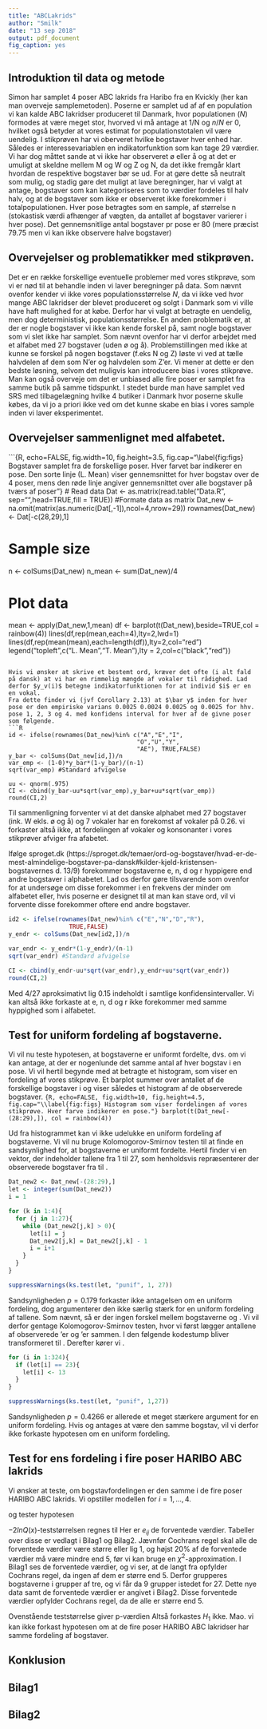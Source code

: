 ```yaml
---
title: "ABCLakrids"
author: "Smilk"
date: "13 sep 2018"
output: pdf_document
fig_caption: yes
---
```

## Introduktion til data og metode
Simon har samplet 4 poser ABC lakrids fra Haribo fra en Kvickly (her kan man overveje samplemetoden).
Poserne er samplet ud af af en population vi kan kalde ABC lakridser produceret til Danmark, hvor populationen ($N$) formodes at være meget stor, hvorved vi må antage at 1/N og $n/N$ er $0$, hvilket også betyder at vores estimat for populationstotalen vil være uendelig. 
I stikprøven har vi oberveret hvilke bogstaver hver enhed har. Således er interessevariablen en indikatorfunktion som kan tage 29 værdier.
Vi har dog måttet sande at vi ikke har observeret ø eller å og at det er umuligt at skeldne mellem M og W og Z og N, da det ikke fremgår klart hvordan de respektive bogstaver bør se ud. 
For at gøre dette så neutralt som mulig, og stadig gøre det muligt at lave beregninger, har vi valgt at antage, bogstaver som kan kategoriseres som to værdier fordeles til halv halv, og at de bogstaver som ikke er observeret ikke forekommer i totalpopulationen. 
Hver pose betragtes som en sample, af størrelse n (stokastisk værdi afhænger af vægten, da antallet af bogstaver varierer i hver pose). Det gennemsnitlige antal bogstaver pr pose er 80 (mere præcist $79.75$ men vi kan ikke observere halve bogstaver) 

## Overvejelser og problematikker med stikprøven.
Det er en række forskellige eventuelle problemer med vores stikprøve, som vi er nød til at behandle inden vi laver beregninger på data. Som nævnt ovenfor kender vi ikke vores populationsstørrelse $N$, da vi ikke ved hvor mange ABC lakridser der blevet produceret og solgt i Danmark som vi ville have haft mulighed for at købe. Derfor har vi valgt at betragte en uendelig, men dog deterministisk, populationsstørrelse. 
En anden problematik er, at der er nogle bogstaver vi ikke kan kende forskel på, samt nogle bogstaver som vi slet ikke har samplet. Som nævnt ovenfor har vi derfor arbejdet med et alfabet med 27 bogstaver (uden ø og å). Problemstillingen med ikke at kunne se forskel på nogen bogstaver (f.eks N og Z) løste vi ved at tælle halvdelen af dem som N'er og halvdelen som Z'er. Vi mener at dette er den bedste løsning, selvom det muligvis kan introducere bias i vores stikprøve. 
Man kan også overveje om det er unbiased alle fire poser er samplet fra samme butik på samme tidspunkt. I stedet burde man have samplet ved SRS med tilbagelægning hvilke 4 butiker i Danmark hvor poserne skulle købes, da vi jo a priori ikke ved om det kunne skabe en bias i vores sample inden vi laver eksperimentet. 

## Overvejelser sammenlignet med alfabetet.
```{R, echo=FALSE, fig.width=10, fig.height=3.5, fig.cap="\\label{fig:figs} Bogstaver samplet fra de forskellige poser. Hver farvet bar indikerer en pose. Den sorte linje (L. Mean) viser gennemsnittet for hver bogstav over de 4 poser, mens den røde linje angiver gennemsnittet over alle bogstaver på tværs af poser"}
# Read data
Dat <- as.matrix(read.table("Data.R", sep="",head=TRUE,fill = TRUE))
#Formate data as matrix
Dat_new <- na.omit(matrix(as.numeric(Dat[,-1]),ncol=4,nrow=29))
rownames(Dat_new) <- Dat[-c(28,29),1]

# Sample size
n <- colSums(Dat_new)
n_mean <- sum(Dat_new)/4

# Plot data
mean <- apply(Dat_new,1,mean)
df <- barplot(t(Dat_new),beside=TRUE,col = rainbow(4))
lines(df,rep(mean,each=4),lty=2,lwd=1)
lines(df,rep(mean(mean),each=length(df)),lty=2,col="red")
legend("topleft",c("L. Mean","T. Mean"),lty = 2,col=c("black","red"))
```

Hvis vi ønsker at skrive et bestemt ord, kræver det ofte (i alt fald på dansk) at vi har en rimmelig mængde af vokaler til rådighed. Lad derfor $y_v(i)$ betegne indikatorfunktionen for at individ $i$ er en en vokal.
Fra dette finder vi (jvf Corollary 2.13) at $\bar y$ inden for hver pose er den empiriske varians 0.0025 0.0024 0.0025 og 0.0025 for hhv. pose 1, 2, 3 og 4. med konfidens interval for hver af de givne poser som følgende.
```R
id <- ifelse(rownames(Dat_new)%in% c("A","E","I",
                                    "O","U","Y",
                                    "AE"), TRUE,FALSE)
y_bar <- colSums(Dat_new[id,])/n
var_emp <- (1-0)*y_bar*(1-y_bar)/(n-1)
sqrt(var_emp) #Standard afvigelse

uu <- qnorm(.975)
CI <- cbind(y_bar-uu*sqrt(var_emp),y_bar+uu*sqrt(var_emp))
round(CI,2)
```


Til sammenligning forventer vi at det danske alphabet med 27 bogstaver (ink. W ekls. ø og å) og 7 vokaler har en forekomst af vokaler på 0.26. vi forkaster altså ikke, at fordelingen af vokaler og konsonanter i vores stikprøver afviger fra afabetet.


Ifølge sproget.dk (https://sproget.dk/temaer/ord-og-bogstaver/hvad-er-de-mest-almindelige-bogstaver-pa-dansk#kilder-kjeld-kristensen-bogstavernes d. 13/9) forekommer bogstaverne e, n, d og r hyppigere end andre bogstaver i alphabetet. 
Lad os derfor gøre tilsvarende som ovenfor for at undersøge om disse forekommer i en frekvens der minder om alfabetet eller, hvis poserne er designet til at man kan stave ord, vil vi forvente disse forekommer oftere end andre bogstaver. 
```R
id2 <- ifelse(rownames(Dat_new)%in% c("E","N","D","R"), 
                 TRUE,FALSE)
y_endr <- colSums(Dat_new[id2,])/n

var_endr <- y_endr*(1-y_endr)/(n-1)
sqrt(var_endr) #Standard afvigelse

CI <- cbind(y_endr-uu*sqrt(var_endr),y_endr+uu*sqrt(var_endr))
round(CI,2)
```

Med 4/27 aproksimativt lig 0.15 indeholdt i samtlige konfidensintervaller. Vi kan altså ikke forkaste at e, n, d og r ikke forekommer med samme hyppighed som i alfabetet. 

## Test for uniform fordeling af bogstaverne.
Vi vil nu teste hypotesen, at bogstaverne er uniformt fordelte, dvs. om vi kan antage, at der er nogenlunde det samme antal af hver bogstav i en pose. Vi vil hertil begynde med at betragte et histogram, som viser en fordeling af vores stikprøve. Et barplot summer over antallet af de forskellige bogstaver i \texttt{Dat\_new} og viser således et histogram af de observerede bogstaver.
```{R, echo=FALSE, fig.width=10, fig.height=4.5, fig.cap="\\label{fig:figs} Histogram som viser fordelingen af vores stikprøve. Hver farve indikerer en pose."}
barplot(t(Dat_new[-(28:29),]), col = rainbow(4))
```

Ud fra histogrammet kan vi ikke udelukke en uniform fordeling af bogstaverne. Vi vil nu bruge Kolomogorov-Smirnov testen til at finde en sandsynlighed for, at bogstaverne er uniformt fordelte. Hertil finder vi en vektor, der indeholder tallene fra 1 til 27, som henholdsvis repræsenterer der observerede bogstaver fra \texttt{A} til \texttt{Æ}.
```R
Dat_new2 <- Dat_new[-(28:29),]
let <- integer(sum(Dat_new2))
i = 1

for (k in 1:4){
  for (j in 1:27){
    while (Dat_new2[j,k] > 0){
      let[i] = j
      Dat_new2[j,k] = Dat_new2[j,k] - 1
      i = i+1
    }
  }
}

suppressWarnings(ks.test(let, "punif", 1, 27))
```
Sandsynligheden $p = 0.179$ forkaster ikke antagelsen om en uniform fordeling, dog argumenterer den ikke særlig stærk for en uniform fordeling af tallene.\newline
Som nævnt, så er der ingen forskel mellem bogstaverne \texttt{M} og \texttt{W}. Vi vil derfor gentage Kolomogorov-Smirnov testen, hvor vi først lægger antallene af observerede \texttt{M}'er og \texttt{W}'er sammen. I den følgende kodestump bliver \texttt{W} transformeret til \texttt{M}. Derefter kører vi \texttt{ks.test}.
```R
for (i in 1:324){
  if (let[i] == 23){
    let[i] <- 13
  }
}

suppressWarnings(ks.test(let, "punif", 1,27))
```
Sandsynligheden $p = 0.4266$ er allerede et meget stærkere argument for en uniform fordeling. Hvis \texttt{M} og \texttt{W} antages at være den samme bogstav, vil vi derfor ikke forkaste hypotesen om en uniform fordeling.

## Test for ens fordeling i fire poser HARIBO ABC lakrids
Vi ønsker at teste, om bogstavfordelingen er den samme i de fire poser HARIBO ABC lakrids. Vi opstiller modellen
\begin{equation*}
M_0:X_i=(X_{i1},\ldots,X_{ij},\ldots,X_{i27}) \thicksim m(n_i,\pi)=m(n_i,(\pi_1,\ldots,\pi_{27})),
\end{equation*}
for $i=1,\ldots,4$.

og tester hypotesen
\begin{equation*}
H_1:\pi_1=\dots=\pi_4.
\end{equation*}

$-2lnQ(x)$-teststørrelsen regnes til 
\begin{equation*}
-2lnQ(x)=2*\sum^4_{i=1}\sum^{9}_{j=1}x_{ij}ln(\frac{x_{ij}}{e_{ij}})=18,509.
\end{equation*}
Her er $e_{ij}$ de forventede værdier. Tabeller over disse er vedlagt i Bilag1 og Bilag2. Jævnfør Cochrans regel skal alle de forventede værdier være større eller lig 1, og højst 20% af de forventede værdier må være mindre end 5, før vi kan bruge en $\chi^2$-approximation. I Bilag1 ses de forventede værdier, og vi ser, at de langt fra opfylder Cochrans regel, da ingen af dem er større end 5. Derfor grupperes bogstaverne i grupper af tre, og vi får da 9 grupper istedet for 27. Dette nye data samt de forventede værdier er angivet i Bilag2. Disse forventede værdier opfylder Cochrans regel, da de alle er større end 5.   

Ovenstående teststørrelse giver p-værdien
\begin{equation*}
p_{obs}(x)=1-F_{\chi^2(4-1)(9-1)}(18,509)=0,778.
\end{equation*}
Altså forkastes $H_1$ ikke. Mao. vi kan ikke forkast hypotesen om at de fire poser HARIBO ABC lakridser har samme fordeling af bogstaver. 

## Konklusion

## Bilag1
\begin{center}
\includegraphics[width=8in]{tabeller/ForventedeVardierUdenInddeling.pdf}
\end{center}

## Bilag2
\begin{center}
\includegraphics[width=8in]{tabeller/GruperetDataOgForventedeVardier.pdf}
\end{center}
